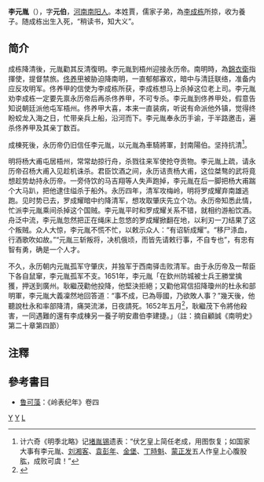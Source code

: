 '''李元胤'''（{{bd|？||1652年|}}），字'''元伯'''，[[河南|河南]][[南阳|南阳人]]。本姓賈，儒家子弟，為[[李成栋|李成栋]]所掠，收为養子。随成栋出生入死，“稍读书，知大义”。

== 简介 ==
成栋降清後，元胤勸其反清復明。李元胤到梧州迎接永历帝。南明時，為[[錦衣衛|錦衣衛]]指揮使，提督禁旅。[[佟养甲|佟养甲]]被胁迫降南明，一直郁郁寡欢，暗中与清廷联络，准备内应反攻明军。佟养甲的信使为李成栋所获，李成栋想马上杀掉这位老上司。李元胤劝李成栋一定要先禀永历帝后再杀佟养甲，不可专杀。李元胤到佟养甲处，假意告知说朝廷派他屯军梧州。佟养甲大喜，本来一直装病，听说有命派他外镇，觉得终盼蛟龙入海之日，忙带亲兵上船，沿河而下。李元胤奉永历手谕，于半路邀击，遍杀佟养甲及其亲丁数百。 

成棟死後，永历帝仍旧信任李元胤，以元胤為車騎將軍，封南陽伯。坚持抗清<ref>计六奇《明季北略》记[[堵胤锡|堵胤锡]]遗表：“伏乞皇上简任老成，用图恢复；如国家大事有李元胤、[[刘湘客|刘湘客]]、[[袁彭年|袁彭年]]、[[金堡|金堡]]、[[丁時魁|丁時魁]]、[[蒙正发|蒙正发]]五人作皇上心腹股肱，成败可虞！”</ref>。

明将杨大甫屯居梧州，常常劫掠行舟，杀戮往来军使抢夺贡物。李元胤上疏，请永历帝召杨大甫入见趁机诛杀。君臣饮酒之间，永历诘责杨大甫，这位桀骜的武将竟想趁势劫持永历帝。一旁侍饮的马吉翔等人失声跑掉，李元胤在后一脚把杨大甫踹个大马趴，把他逮住缢杀于船外。永历四年，清军攻梅岭，明将罗成耀弃南雄逃跑。见时势已去，罗成耀暗中约降清军，想攻取肇庆先立个功。永历帝知悉此情，忙派李元胤乘间杀掉这个国贼。李元胤平时和罗成耀关系不错，就相约游船饮酒。舟泛中流，李元胤忽然把正在绳床上忽悠的罗成耀掀翻在地，以利刃一刀结果了这个叛贼。众人大惊，李元胤不慌不忙，以敕示众人：“有诏斩成耀”。“移尸涤血，行酒歌吹如故。”“元胤三斩叛将，决机俄顷，而皆先请敕行事，不自专也”，有忠有智有勇，确是一个人才。

不久，永历朝内元胤孤军守肇庆，并独军于西南驿击败清军。由于永历帝及一帮臣下各自鼠窜，李元胤孤军不支。1651年，李元胤「在欽州防城被士兵王勝堂擒獲，押送到廣州。耿繼茂勸他投降，他堅決拒絕；又勸他寫信招降瓊州的杜永和部明軍，李元胤大義凜然地回答道：“事不成，已為辱國，乃欲敗人事？”幾天後，他聽說杜永和率部降清，痛哭流涕，日夜請死。1652年五月<ref>{{Cite book |url=https://books.google.com.hk/books?id=PR-9AAAAQBAJ&pg=PA252 |title=順治事典: 清史事典3 |page=252 |year=2005 |publisher=遠流出版 |isbn=9789573254591 |access-date=2018-01-24 |archive-date=2018-01-24 |archive-url=https://web.archive.org/web/20180124195631/https://books.google.com.hk/books?id=PR-9AAAAQBAJ&pg=PA252 |dead-url=no }}</ref>，耿繼茂下令將他殺害，一同遇難的還有李成棟另一養子明安肅伯李建捷。」（註：摘自顧誠《南明史》第二十章第四節）

== 注釋 ==
<references/>

== 參考書目 ==
* [[鲁可藻|鲁可藻]]：《岭表纪年》卷四

{{DEFAULTSORT:Li}}

[[Category:贾姓|Y]]
[[Category:李姓|Y]]
[[Category:明朝軍事人物|L]]